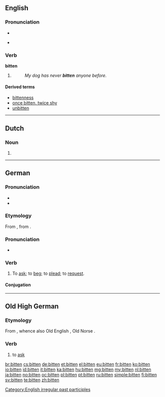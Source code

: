 {{also|Bitten}}
==English==

===Pronunciation===
* {{IPA|/ˈbɪtən/}}
* {{a|US}} {{IPA|/ˈbɪtⁿn̩/}}
*: {{rhymes|ɪtən}}

===Verb===
'''bitten'''

# {{past participle of|bite}}
#: ''My dog has never '''bitten''' anyone before.''

====Derived terms====
* [[bittenness]]
* [[once bitten, twice shy]]
* [[unbitten]]

[[Category:English irregular past participles]]

----

==Dutch==

===Noun===
{{head|nl}}

# {{nl-noun-form|pl=1|bit}}

----

==German==

===Pronunciation===
* {{IPA|/'bɪtn̩/|ˈbɪtən|lang=de}}
* {{audio|De-bitten.ogg|audio}}

===Etymology===
From {{etyl|goh|de}} {{term|bitten|lang=goh}}, from {{proto|gem-pro|bidjanan|lang=de}}.

===Pronunciation===
* {{audio|De-at-bitten.ogg|audio (Austria)}}

===Verb===
{{de-verb}}

# {{transitive|or|intransitive}} To [[ask]]; to [[beg]]; to [[plead]]; to [[request]].

====Conjugation====
{{de-conj-strong|bitt|bat|gebeten|h|e||bät|a}}

----

==Old High German==

===Etymology===
From {{proto|gem-pro|bidjanan|lang=goh}}, whence also Old English {{term|biddan|lang=ang}}, Old Norse {{term|biðja|lang=non}}.

===Verb===
{{head|goh|verb}}

# to [[ask]]

[[br:bitten]]
[[cs:bitten]]
[[de:bitten]]
[[et:bitten]]
[[el:bitten]]
[[eu:bitten]]
[[fr:bitten]]
[[ko:bitten]]
[[io:bitten]]
[[id:bitten]]
[[it:bitten]]
[[ka:bitten]]
[[hu:bitten]]
[[mg:bitten]]
[[my:bitten]]
[[nl:bitten]]
[[ja:bitten]]
[[no:bitten]]
[[oc:bitten]]
[[pl:bitten]]
[[pt:bitten]]
[[ru:bitten]]
[[simple:bitten]]
[[fi:bitten]]
[[sv:bitten]]
[[te:bitten]]
[[zh:bitten]]